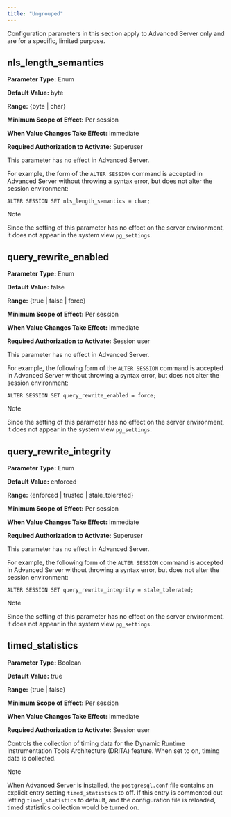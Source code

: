 ```yaml
---
title: "Ungrouped"
---
```


<div id="ungrouped" class="registered_link"></div>




Configuration parameters in this section apply to Advanced Server only and are for a specific, limited purpose.

## nls\_length\_semantics

**Parameter Type:** Enum

**Default Value:** byte

**Range:** {byte \| char}

**Minimum Scope of Effect:** Per session

**When Value Changes Take Effect:** Immediate

**Required Authorization to Activate:** Superuser

This parameter has no effect in Advanced Server.

For example, the form of the `ALTER SESSION` command is accepted in Advanced Server without throwing a syntax error, but does not alter the session environment:

``` text
ALTER SESSION SET nls_length_semantics = char;
```

<div class="note">

<div class="title">

Note

</div>

Since the setting of this parameter has no effect on the server environment, it does not appear in the system view `pg_settings`.

</div>

## query\_rewrite\_enabled

**Parameter Type:** Enum

**Default Value:** false

**Range:** {true \| false \| force}

**Minimum Scope of Effect:** Per session

**When Value Changes Take Effect:** Immediate

**Required Authorization to Activate:** Session user

This parameter has no effect in Advanced Server.

For example, the following form of the `ALTER SESSION` command is accepted in Advanced Server without throwing a syntax error, but does not alter the session environment:

``` text
ALTER SESSION SET query_rewrite_enabled = force;
```

<div class="note">

<div class="title">

Note

</div>

Since the setting of this parameter has no effect on the server environment, it does not appear in the system view `pg_settings`.

</div>

## query\_rewrite\_integrity

**Parameter Type:** Enum

**Default Value:** enforced

**Range:** {enforced \| trusted \| stale\_tolerated}

**Minimum Scope of Effect:** Per session

**When Value Changes Take Effect:** Immediate

**Required Authorization to Activate:** Superuser

This parameter has no effect in Advanced Server.

For example, the following form of the `ALTER SESSION` command is accepted in Advanced Server without throwing a syntax error, but does not alter the session environment:

``` text
ALTER SESSION SET query_rewrite_integrity = stale_tolerated;
```

<div class="note">

<div class="title">

Note

</div>

Since the setting of this parameter has no effect on the server environment, it does not appear in the system view `pg_settings`.

</div>

## timed\_statistics

**Parameter Type:** Boolean

**Default Value:** true

**Range:** {true \| false}

**Minimum Scope of Effect:** Per session

**When Value Changes Take Effect:** Immediate

**Required Authorization to Activate:** Session user

Controls the collection of timing data for the Dynamic Runtime Instrumentation Tools Architecture (DRITA) feature. When set to on, timing data is collected.

<div class="note">

<div class="title">

Note

</div>

When Advanced Server is installed, the `postgresql.conf` file contains an explicit entry setting `timed_statistics` to off. If this entry is commented out letting `timed_statistics` to default, and the configuration file is reloaded, timed statistics collection would be turned on.

</div>
